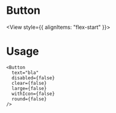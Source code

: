 
# Button

<View style={{ alignItems: "flex-start" }}>
  <RenderAllStories StoryExports={Stories} Component={Button} />
</View>

# Usage

```tsx
<Button
  text="bla"
  disabled={false}
  clear={false}
  large={false}
  withIcon={false}
  round={false}
/>
```
